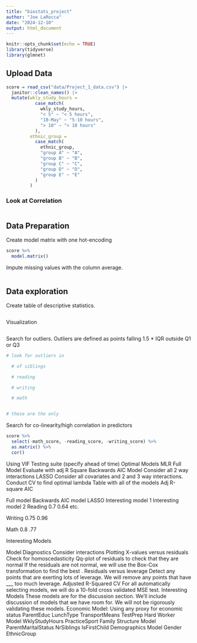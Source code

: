 ```yaml
---
title: "biostats_project"
author: "Joe LaRocca"
date: "2024-12-10"
output: html_document
---
```


```r
knitr::opts_chunk$set(echo = TRUE)
library(tidyverse)
library(glmnet)
```

## Upload Data


```r

score = read_csv("data/Project_1_data.csv") |>
  janitor::clean_names() |>
  mutate(wkly_study_hours = 
           case_match(
             wkly_study_hours,
             "< 5" ~ "< 5 hours",
             "10-May" ~ "5-10 hours",
             "> 10" ~ "> 10 hours"
           ),
         ethnic_group = 
           case_match(
             ethnic_group,
             "group A" ~ "A",
             "group B" ~ "B",
             "group C" ~ "C",
             "group D" ~ "D",
             "group E" ~ "E"
           )
         )

```


### Look at Correlation

```r

```



## Data Preparation

Create model matrix with one hot-encoding
```r
score %>% 
  model.matrix()
```



Impute missing values with the column average.
```r

```

## Data exploration

Create table of descriptive statistics.
```r

```



Visualization
```r

```


Search for outliers. Outliers are defined as points falling 1.5 * IQR outside Q1 or Q3
```r
# look for outliers in 

  # of siblings

  # reading

  # writing

  # math


# these are the only 
```


Search for co-linearity/high correlation in predictors
```r
score %>% 
  select(-math_score, -reading_score, -writing_score) %>% 
  as.matrix() %>% 
  cor()
```


Using VIF
Testing suite (specify ahead of time)
Optimal Models
MLR Full Model
Evaluate with adj R Square
Backwards AIC Model
Consider all 2 way interactions
LASSO
Consider all covariates and 2 and 3 way interactions. Conduct CV to find optimal lambda
Table with all of the models
Adj R-square
AIC



Full model
Backwards AIC model
LASSO
Interesting model 1
Interesting model 2
Reading
0.7
0.64
etc.




Writing
0.75
0.96






Math
0.8
.77









Interesting Models


Model Diagnostics
Consider interactions
Plotting
X-values versus residuals
Check for homoscedasticity
Qq-plot of residuals to check that they are normal
If the residuals are not normal, we will use the Box-Cox transformation to find the best . 
Residuals versus leverage
Detect any points that are exerting lots of leverage. We will remove any points that have ___ too much leverage. 
Adjusted R-Squared
CV
For all automatically selecting models, we will do a 10-fold cross validated MSE test. 
Interesting Models
These models are for the discussion section. We’ll include discussion of models that we have room for. We will not be rigorously validating these models. 
Economic Model: Using any proxy for economic status
ParentEduc
LunchType
TransportMeans
TestPrep
Hard Worker Model
WklyStudyHours
PracticeSport 
Family Structure Model
ParentMaritalStatus
NrSiblings
IsFirstChild
Demographics Model
Gender
EthnicGroup




